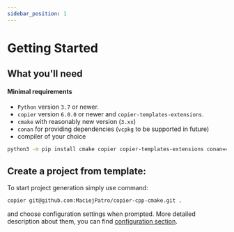 ```yaml
---
sidebar_position: 1
---
```


# Getting Started

## What you'll need
#### Minimal requirements
- `Python` version `3.7` or newer.
- `copier` version `6.0.0` or newer and `copier-templates-extensions`.
- `cmake` with reasonably new version (`3.xx`)
- `conan` for providing dependencies (`vcpkg` to be supported in future)
- compiler of your choice
```bash
python3 -m pip install cmake copier copier-templates-extensions conan==1.59
```

## Create a project from template:

To start project generation simply use command:

```bash
copier git@github.com:MaciejPatro/copier-cpp-cmake.git .
```

and choose configuration settings when prompted. More detailed description about them, you can find
[configuration section](tutorial-basics/configuration.mdx).
